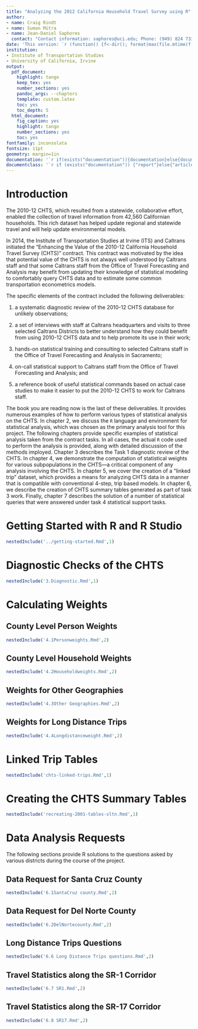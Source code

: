 ```yaml
---
title: "Analyzing the 2012 California Household Travel Survey using R"
author:
- name: Craig Rindt
- name: Suman Mitra
- name: Jean-Daniel Saphores
  contact: "Contact information: saphores@uci.edu; Phone: (949) 824 7334"
date: 'This version: `r (function() {f<-dir(); format(max(file.mtime(f[grepl("^.*\\.Rmd$",f)])), format="%B %d, %Y")})()`'
institution:
- Institute of Transportation Studies
- University of California, Irvine
output:
  pdf_document:
    highlight: tango
    keep_tex: yes
    number_sections: yes
    pandoc_args: --chapters
    template: custom.latex
    toc: yes
    toc_depth: 5
  html_document:
    fig_caption: yes
    highlight: tango
    number_sections: yes
    toc: yes
fontfamily: inconsolata
fontsize: 11pt
geometry: margin=1in
documentation: '`r if(exists("documentation")){documentation}else{documentation<-"true";documentation}`'
documentclass: '`r if (exists("documentation")) {"report"}else{"article"}`'
---
```


# Introduction

The 2010-12 CHTS, which resulted from a statewide, collaborative
effort, enabled the collection of travel information from 42,560
Californian households. This rich dataset has helped update regional
and statewide travel and will help update environmental models.

In 2014, the Institute of Transportation Studies at Irvine (ITS) and
Caltrans initiated the "Enhancing the Value of the 2010-12 California
Household Travel Survey (CHTS)" contract.  This contract was motivated
by the idea that potential value of the CHTS is not always well
understood by Caltrans staff and that some Caltrans staff from the
Office of Travel Forecasting and Analysis may benefit from updating
their knowledge of statistical modeling to comfortably query CHTS data
and to estimate some common transportation econometrics models.

The specific elements of the contract included the following
deliverables:

1. a systematic diagnostic review of the 2010-12 CHTS database for
   unlikely observations;

2. a set of interviews with staff at Caltrans headquarters and visits to three
   selected Caltrans Districts to better understand how they could
   benefit from using 2010-12 CHTS data and to help promote its use in
   their work;

3. hands-on statistical training and consulting to selected Caltrans
   staff in the Office of Travel Forecasting and Analysis in
   Sacramento;

4. on-call statistical support to Caltrans staff from the
   Office of Travel Forecasting and Analysis; and

5. a reference book of useful statistical commands based
   on actual case studies to make it easier to put the 2010-12 CHTS to
   work for Caltrans staff.

The book you are reading now is the last of these deliverables.  It
provides numerous examples of how to perform various types of
statistical analysis on the CHTS.  In chapter 2, we discuss the `R`
language and environment for statistical analysis, which was chosen as
the primary analysis tool for this project.  The following chapters
provide specific examples of statistical analysis taken from the
contract tasks.  In all cases, the actual `R` code used to perform the
analysis is provided, along with detailed discussion of the methods
imployed.  Chapter 3 describes the Task 1 diagnostic review of the
CHTS.  In chapter 4, we demonstrate the computation of statistical
weights for various subpopulations in the CHTS---a critical component
of any analysis involving the CHTS.  In chapter 5, we cover the
creation of a "linked trip" dataset, which provides a means for
analyzing CHTS data in a manner that is compatible with conventional
4-step, trip based models.  In chapter 6, we describe the creation of
CHTS summary tables generated as part of task 3 work.  Finally,
chapter 7 describes the solution of a number of statistical queries
that were answered under task 4 statistical support tasks.



# Getting Started with R and R Studio

```r
nestedInclude('../getting-started.Rmd',1) 
```

# Diagnostic Checks of the CHTS

```r
nestedInclude('3.Diagnostic.Rmd',1)
```

# Calculating Weights

## County Level Person Weights


```r
nestedInclude('4.1Personweights.Rmd',2)
```

## County Level Household Weights


```r
nestedInclude('4.2Householdweights.Rmd',2)
```


## Weights for Other Geographies

```r
nestedInclude('4.3Other Geographies.Rmd',2)
```

## Weights for Long Distance Trips

```r
nestedInclude('4.4Longdistanceweight.Rmd',2)
```

# Linked Trip Tables

```r
nestedInclude('chts-linked-trips.Rmd',1)
```

#  Creating the CHTS Summary Tables


```r
nestedInclude('recreating-2001-tables-sltn.Rmd',1)
```

# Data Analysis Requests

The following sections provide R solutions to the questions asked by various districts
during the course of the project.

## Data Request for Santa Cruz County


```r
nestedInclude('6.1SantaCruz county.Rmd',2)
```


## Data Request for Del Norte County


```r
nestedInclude('6.2DelNortecounty.Rmd',2)
```


## Long Distance Trips Questions


```r
nestedInclude('6.6 Long Distance Trips questions.Rmd',2)
```

## Travel Statistics along the SR-1 Corridor


```r
nestedInclude('6.7 SR1.Rmd',2)
```

## Travel Statistics along the SR-17 Corridor


```r
nestedInclude('6.8 SR17.Rmd',2)
```

